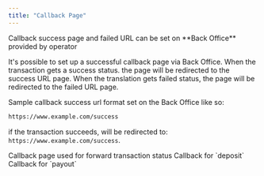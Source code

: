 ```yaml
---
title: "Callback Page"
---
```


<Warning>
  Callback success page and failed URL can be set on **Back Office** provided by
  operator
</Warning>

It's possible to set up a successful callback page via Back Office. When the transaction gets a success status. the page will be redirected to the success URL page. When the translation gets failed status, the page will be redirected to the failed URL page.

Sample callback success url format set on the Back Office like so:

```bash
https://www.example.com/success
```

if the transaction succeeds, will be redirected to: `https://www.example.com/success`.

<CardGroup cols={3}>
  <Card title="Callback Page (Operator)" icon="code" href="/callback/page">
    Callback page used for forward transaction status
  </Card>
  <Card
    title="Deposit Callback (Operator)"
    icon="code"
    href="/callback/deposit"
  >
    Callback for `deposit`
  </Card>
  <Card title="Payout Callback (Operator)" icon="code" href="/callback/payout">
    Callback for `payout`
  </Card>
</CardGroup>
